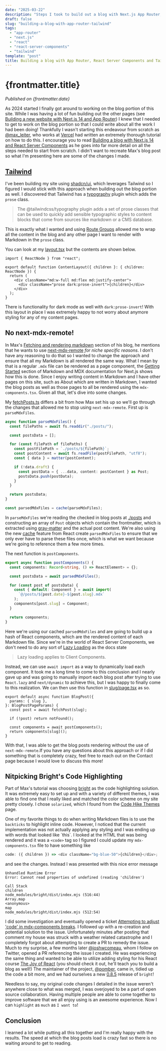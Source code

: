 ```yaml
---
date: "2025-03-22"
description: "Steps I took to build out a blog with Next.js App Router, React Server Components and Tailwind."
draft: false
slug: "building-a-blog-with-app-router-tailwind"
tags:
  - "app-router"
  - "next.js"
  - "react"
  - "react-server-components"
  - "tailwind"
template: "post"
title: Building a blog with App Router, React Server Components and Tailwind
---
```


# {frontmatter.title}

_Published on {frontmatter.date}_

As 2024 started I finally got around to working on the blog portion of this site. While I was having a lot of fun
building out the other pages
(see [Building a new website with Next.js 14 and App Router](https://sedatcanuygur.vercel.app/blog/building-a-new-website-with-nextjs))
I knew that I needed to get to work on the blog portion so that I could write about all the work I had been doing!
Thankfully I wasn't starting this endeavour from scratch as [@max_leiter](https://twitter.com/max_leiter), who works
at [Vercel](https://vercel.com) had written an extremely thorough tutorial on how to do this. I encourage you to read
[Building a blog with Next.js 14 and React Server Components](https://maxleiter.com/blog/build-a-blog-with-nextjs-13) as
he goes into far more detail on all the steps needed to start from scratch. I didn't want to recreate Max's blog post so
what I'm presenting here are some of the changes I made.

## [Tailwind](https://tailwindcss.com/)

I've been building my site using [shadcn/ui](https://ui.shadcn.com/), which leverages Tailwind so I figured I
would stick with this approach when building out the blog portion as well. I discovered that Tailwind has a
[typography](https://tailwindcss.com/docs/plugins#typography) plugin which adds the `prose` class.

> The @tailwindcss/typography plugin adds a set of prose classes that can be used to quickly add sensible typographic
> styles to content blocks that come from sources like markdown or a CMS database.

This is exactly what I wanted and using [Route Groups](https://nextjs.org/docs/app/building-your-application/routing/route-groups)
allowed me to wrap all the content in the blog and any other page I want to render with Markdown in the `prose` class.

You can look at my [layout.tsx](<https://github.com/SedatUygur/sedatcanuygur/blob/main/app/(site)/(content)/layout.tsx>)
but the contents are shown below.

```tsx
import { ReactNode } from "react";

export default function ContentLayout({ children }: { children: ReactNode }) {
  return (
    <div className="md:w-full md:flex md:justify-center">
      <div className="prose dark:prose-invert">{children}</div>
    </div>
  );
}
```

There is functionality for dark mode as well with `dark:prose-invert`! With this layout in place I was extremely happy
to not worry about anymore styling for any of my content pages.

## No next-mdx-remote!

In Max's [Fetching and rendering markdown](https://maxleiter.com/blog/build-a-blog-with-nextjs-13#fetching-and-rendering-markdown)
section of his blog, he mentions that he wants to use [next-mdx-remote](https://github.com/hashicorp/next-mdx-remote)
_for niche specific reasons_. I don't have any reasoning to do that so I wanted to change the approach and ensure that
all my Markdown is all rendered the same way. What I mean by that is a regular `.mdx` file can be rendered as a page
component, the [Getting Started](https://nextjs.org/docs/app/building-your-application/configuring/mdx#getting-started)
section of Markdown and MDX documentation for Next.js shows how this is done. Since I enjoy writing content in Markdown
and I have other pages on this site, such as About which are written in Markdown, I wanted the blog posts as well as
those pages to all be rendered using the `mdx-components.tsx`. Given all that, let's dive into some changes.

My [fetchPosts.ts](https://github.com/SedatUygur/sedatcanuygur/blob/main/lib/FetchPosts.ts) differs a bit from
how Max set his up so we'll go through the changes that allowed me to stop using `next-mdx-remote`.
First up is `parseMdxFiles`.

```ts
async function parseMdxFiles() {
  const filePaths = await fs.readdir("./posts/");

  const postsData = [];

  for (const filePath of filePaths) {
    const postFilePath = `./posts/${filePath}`;
    const postContent = await fs.readFile(postFilePath, "utf8");
    const { data } = matter(postContent);

    if (!data.draft) {
      const postData = { ...data, content: postContent } as Post;
      postsData.push(postData);
    }
  }

  return postsData;
}

const parsedMdxFiles = cache(parseMdxFiles);
```

In `parseMdxFiles` we're reading the checked in blog posts at [./posts](https://github.com/SedatUygur/sedatcanuygur/tree/main/public/posts) and constructing an array of
`Post` objects which contain the frontmatter, which is extracted using [gray-matter](https://github.com/jonschlinkert/gray-matter) and the actual post content.
We're also using the new [cache](https://react.dev/reference/react/cache) feature from React create `parsedMdxFiles` to ensure that we only ever have to parse
these files once, which is what we want because we're going to reference them a few more times.

The next function is `postComponents`.

```ts
export async function postComponents() {
  const components: Record<string, () => ReactElement> = {};

  const postsData = await parsedMdxFiles();

  for (const post of postsData) {
    const { default: Component } = await import(
      `@/posts/${post.date}-${post.slug}.mdx`
    );
    components[post.slug] = Component;
  }

  return components;
}
```

Here we're using our cached `parsedMdxFiles` and are going to build up a hash of React components, which are the rendered
content of each Markdown file. Since we're in the world of React Server Components, we don't need to do any sort of
[Lazy Loading](https://nextjs.org/docs/app/building-your-application/optimizing/lazy-loading) as the docs state

> Lazy loading applies to Client Components.

Instead, we can use `await import` as a way to dynamically load each component. It took me a long time to come to this
conclusion and I nearly gave up and was going to manually import each blog post after trying to use `React.lazy`
and `next/dynamic` to achieve this, but I was happy to finally come to this realization. We can then use this function
in [slug/page.tsx](<https://github.com/SedatUygur/sedatcanuygur/blob/main/app/(site)/(content)/blog/%5Bslug%5D/page.tsx>)
as so.

```tsx
export default async function BlogPost({
  params: { slug },
}: BlogPostPageParams) {
  const post = await fetchPost(slug);

  if (!post) return notFound();

  const components = await postComponents();
  return components[slug]();
}
```

With that, I was able to get the blog posts rendering without the use of `next-mdx-remote`.If you have any questions
about this approach or if I did something that is completely crazy, feel free to reach out on the Contact page because
I would love to discuss this more!

## Nitpicking Bright's Code Highlighting

Part of Max's tutorial was choosing [bright](https://github.com/code-hike/bright) as the code highlighting solution. It
was extremely easy to set up and with a variety of different themes, I was able to find one that I really liked and
matched the color scheme on my site pretty closely. I chose `solarized`, which I found from the
[Code Hike Themes](https://codehike.org/docs/themes) page.

One of my favorite things to do when writing Markdown files is to use the `backticks` to highlight inline code. However,
I noticed that the current implementation was not actually applying any styling and I was ending up with words that
looked like &grave;this&grave;. I looked at the HTML that was being rendered and it was a `<code>` tag so I figured I
could update my `mdx-components.tsx` file to have something like

```js
code: ({ children }) => <div className="bg-blue-50">{children}</div>;
```

and see the changes. Instead I was presented with this nice error message

```
Unhandled Runtime Error
Error: Cannot read properties of undefined (reading 'children')

Call Stack
children
node_modules/bright/dist/index.mjs (516:44)
Array.map
<anonymous>
map
node_modules/bright/dist/index.mjs (512:54)
```

I did some investigation and eventually opened a ticket
[Attempting to adjust 'code' in mdx-components breaks](https://github.com/code-hike/bright/issues/37). I followed up
with a re-creation and potential solution to the issue. Unfortunately minutes after posting that comment my house was
struck with a weather related catastrophe and I completely forgot about attempting to create a PR to remedy the issue.
Much to my surprise, a few months later [@joshwcomeau](https://twitter.com/joshwcomeau), whom I follow on Twitter, opened
a PR referencing the issue I created. He was experiencing the same thing and wanted to be able to utilize adding styling
for his React course [The Joy of React](https://www.joyofreact.com/) (you should check it out, he'll teach you to build a
blog as well!) The maintainer of the project, [@pomber](https://twitter.com/pomber), came in, tidied up the code a bit more,
and we had ourselves a new [0.8.5](https://github.com/code-hike/bright/releases/tag/bright%400.8.5) release of `bright`!

Needless to say, my original code changes I detailed in the issue weren't anywhere close to what was merged, I was
overjoyed to be a part of open source collaboration. Having multiple people are able to come together to improve
software that we all enjoy using is an awesome experience. Now I can `highlight` as `much` as `I want to`!

## Conclusion

I learned a lot while putting all this together and I'm really happy with the results. The speed at which the blog
posts load is crazy fast so there is no waiting around to get to reading.
